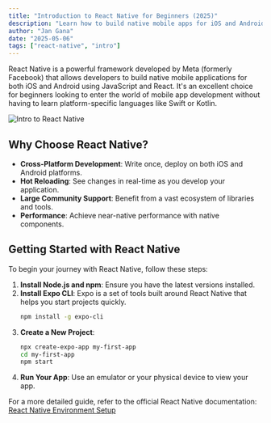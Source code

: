 ```yaml
---
title: "Introduction to React Native for Beginners (2025)"
description: "Learn how to build native mobile apps for iOS and Android using JavaScript and React Native."
author: "Jan Gana"
date: "2025-05-06"
tags: ["react-native", "intro"]
---
```


React Native is a powerful framework developed by Meta (formerly Facebook) that allows developers to build native mobile applications for both iOS and Android using JavaScript and React. It's an excellent choice for beginners looking to enter the world of mobile app development without having to learn platform-specific languages like Swift or Kotlin.

![Intro to React Native](https://raw.githubusercontent.com/JanGanaCode/jangana-dev-blogposts/main/images/intro-to-react-native.png)

## Why Choose React Native?

- **Cross-Platform Development**: Write once, deploy on both iOS and Android platforms.
- **Hot Reloading**: See changes in real-time as you develop your application.
- **Large Community Support**: Benefit from a vast ecosystem of libraries and tools.
- **Performance**: Achieve near-native performance with native components.

## Getting Started with React Native

To begin your journey with React Native, follow these steps:

1. **Install Node.js and npm**: Ensure you have the latest versions installed.
2. **Install Expo CLI**: Expo is a set of tools built around React Native that helps you start projects quickly.
   ```bash
   npm install -g expo-cli
   ```
3. **Create a New Project**:
   ```bash
   npx create-expo-app my-first-app
   cd my-first-app
   npm start
   ```
4. **Run Your App**: Use an emulator or your physical device to view your app.

For a more detailed guide, refer to the official React Native documentation: [React Native Environment Setup](https://reactnative.dev/docs/environment-setup)

<Socials />
